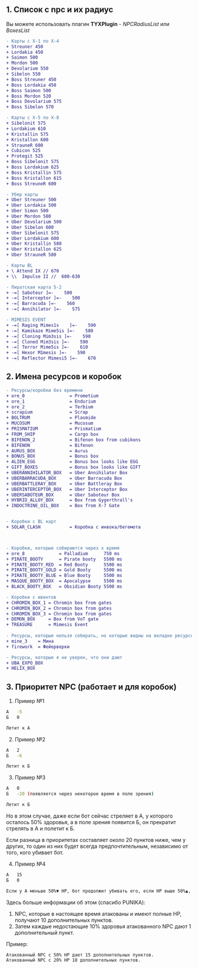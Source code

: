 ## 1. Список с npc и их радиус
Вы можете использовать плагин **TYXPlugin** - *NPCRadiusList* или *BoxesList*

```diff
- Карты с X-1 по X-4
+ Streuner 450
+ Lordakia 450
+ Saimon 500
+ Mordon 500
+ Devolarium 550
+ Sibelon 550
+ Boss Streuner 450
+ Boss Lordakia 450
+ Boss Saimon 500
+ Boss Mordon 520
+ Boss Devolarium 575
+ Boss Sibelon 570

- Карты с X-5 по X-8
+ Sibelonit 575
+ Lordakium 610
+ Kristallin 575
+ Kristallon 600
+ StrauneR 600
+ Cubicon 525
+ Protegit 525
+ Boss Sibelonit 575
+ Boss Lordakium 625
+ Boss Kristallin 575
+ Boss Kristallon 615
+ Boss StreuneR 600

- Убер карты
+ Uber Streuner 500
+ Uber Lordakia 500
+ Uber Simon 500
+ Uber Mordon 580
+ Uber Devolarium 500
+ Uber Sibelon 600
+ Uber Sibelonit 575
+ Uber Lordakium 600
+ Uber Kristallin 580
+ Uber Kristallon 625
+ Uber StrauneR 580

- Карты BL
+ \ Attend IX // 670 
+ \\  Impulse II //  600-630

- Пиратская карта 5-2
+ -=[ Saboteur ]=-    580
+ -=[ Interceptor ]=-    500
+ -=[ Barracuda ]=-    560
+ -=[ Annihilator ]=-    575

- MIMESIS EVENT
+ -=[ Raging Mimes1s    ]=-    590
+ -=[ Kamikaze Mime5is ]=-    580
+ -=[ Cloning Mim3sis ]=-    590
+ -=[ Cloned Mim3sis ]=-    590
+ -=[ Terror Mime5is ]=-    610
+ -=[ Hexor M1mesis ]=-    590
+ -=[ Reflector Mimesi5 ]=-    670
```

## 2. Имена ресурсов и коробок
```diff
- Ресурсы/коробки без времени 
+ ore_0                 = Prometium
+ ore_1                 = Endurium
+ ore_2                 = Terbium
+ scrapium              = Scrap
+ BOLTRUM               = Plasmide
+ MUCOSUM               = Mucosum
+ PRISMATIUM            = Prismatium
+ FROM_SHIP             = Cargo box
+ BIFENON_2             = Bifenon box from cubikons
+ BIFENON               = Bifenon
+ AURUS_BOX             = Aurus
+ BONUS_BOX             = Bonus box
+ ALIEN_EGG             = Bonus box looks like EGG
+ GIFT_BOXES            = Bonus box looks like GIFT
+ UBERANNIHILATOR_BOX   = Uber Annihilator Box
+ UBERBARRACUDA_BOX     = Uber Barracuda Box
+ UBERBATTLERAY_BOX     = Uber Battleray Box
+ UBERINTERCEPTOR_BOX   = Uber Interceptor Box
+ UBERSABOTEUR_BOX      = Uber Saboteur Box
+ HYBRID_ALLOY_BOX      = Box from Gygerthrall's 
+ INDOCTRINE_OIL_BOX    = Box from X-7 Gate 


- Коробки с BL карт
+ SOLAR_CLASH           = Коробка с инвока/бегемота



- Коробки, которые собираются через x время
+ ore_8             = Palladium      750 ms
+ PIRATE_BOOTY      = Pirate booty   5500 ms
+ PIRATE_BOOTY_RED  = Red Booty      5500 ms
+ PIRATE_BOOTY_GOLD = Gold Booty     5500 ms
+ PIRATE_BOOTY_BLUE = Blue Booty     5500 ms
+ MASQUE_BOOTY_BOX  = Apocalypse     5500 ms
+ BLACK_BOOTY_BOX   = Obsidian Booty 5500 ms

- Коробки с ивентов
+ CHROMIN_BOX_1 = Chromin box from gates
+ CHROMIN_BOX_2 = Chromin box from gates
+ CHROMIN_BOX_3 = Chromin box from gates
+ DEMON_BOX     = Box from VoT gate
+ TREASURE      = Mimesis Event
  
- Ресурсы, которые нельзя собирать, но которые видны на вкладке ресурсов.
+ mine_3    = Мина
+ firework  = Фейерверки

- Ресурсы, которые я не уверен, что они дают
+ UBA_EXPO_BOX
+ HELIX_BOX
```

## 3. Приоритет NPC (работает и для коробок)

1. Пример №1
```bash
А   -5
Б   0

Летит к А
```

2. Пример №2

```bash
А   2
Б   -6

Летит к Б
```

3. Пример №3
```bash
А   0
Б   -20 (появляется через некоторое время в поле зрения)

Летит к Б
```
Но в этом случае, даже если бот сейчас стреляет в А, у которого осталось 50% здоровья, а в поле зрения появится Б, он прекратит стрелять в А и полетит к Б.

Если разница в приоритетах составляет около 20 пунктов ниже, чем у других, то один из них будет всегда предпочтительным, независимо от того, кого убивает бот.

4. Пример №4
```bash
А   15
Б   0

Если у A меньше 50%▼ HP, бот продолжит убивать его, если HP выше 50%▲, бот полетит к Б.
```

Здесь больше информации об этом (спасибо PUNIKA):
1. NPC, которые в настоящее время атакованы и имеют полные HP, получают 10 дополнительных пунктов.
2. Затем каждые недостающие 10% здоровья атакованного NPC дают 1 дополнительный пункт.
 
Пример:
```bash
Атакованный NPC с 50% HP дает 15 дополнительных пунктов.
Атакованный NPC с 20% HP 18 дополнительных пунктов.
```